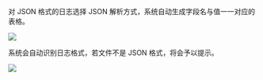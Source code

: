 对 JSON 格式的日志选择 JSON 解析方式，系统自动生成字段名与值一一对应的表格。

![](https://pandora-kibana.qiniu.com/rule/json.png)

系统会自动识别日志格式，若文件不是 JSON 格式，将会予以提示。

![](https://pandora-kibana.qiniu.com/rule/non_json.png)